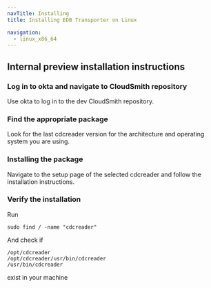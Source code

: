 ```yaml
---
navTitle: Installing
title: Installing EDB Transporter on Linux

navigation:
  - linux_x86_64
---
```


## Internal preview installation instructions

### Log in to okta and navigate to CloudSmith repository

Use okta to log in to the dev CloudSmith repository.

### Find the appropriate package

Look for the last cdcreader version for the architecture and operating system you are using.

### Installing the package

Navigate to the setup page of the selected cdcreader and follow the installation instructions.

### Verify the installation

Run
```shell
sudo find / -name "cdcreader"
```

And check if
```shell
/opt/cdcreader
/opt/cdcreader/usr/bin/cdcreader
/usr/bin/cdcreader
```
exist in your machine
